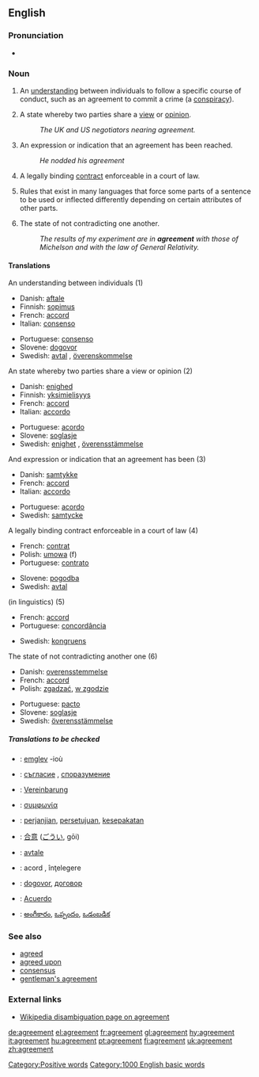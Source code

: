 ==English==

{{rank|sleep|ex|mere|689|agreement|ship|third|evil}}

===Pronunciation===
*{{audio|en-us-agreement.ogg|Audio (US)}}

===Noun===
{{en-noun-reg-both}}

# {{cattag|countable}} An [[understanding]] between individuals to follow a specific course of conduct, such as an agreement to commit a crime (a [[conspiracy]]).
# {{cattag|uncountable}} A state whereby two parties share a [[view]] or [[opinion]].
#: ''The UK and US negotiators nearing agreement.''
# {{cattag|countable}} An expression or indication that an agreement has been reached.
#: ''He nodded his agreement''
# {{cattag|law|countable}} A legally binding [[contract]] enforceable in a court of law.
# {{cattag|linguistics|uncountable}} Rules that exist in many languages that force some parts of a sentence to be used or inflected differently depending on certain attributes of other parts.
# {{cattag|uncountable}} The state of not contradicting one another.
#: ''The results of my experiment are in '''agreement''' with those of Michelson and with the law of General Relativity.''

====Translations====
;An understanding between individuals (1)
{{top}}
*Danish: [[aftale]] {{c}}
*Finnish: [[sopimus]]
*French: [[accord]] {{m}}
*Italian: [[consenso]] {{m}}
{{mid}}
*Portuguese: [[consenso]] {{m}}
*Slovene: [[dogovor]] {{m}}
*Swedish: [[avtal]] {{n}}, [[överenskommelse]] {{c}}
{{bottom}}

;An state whereby two parties share a view or opinion (2)
{{top}}
*Danish: [[enighed]] {{c}}
*Finnish: [[yksimielisyys]]
*French: [[accord]] {{m}}
*Italian: [[accordo]] {{m}}
{{mid}}
*Portuguese: [[acordo]]
*Slovene: [[soglasje]] {{n}}
*Swedish: [[enighet]] {{c}}, [[överensstämmelse]] {{c}}
{{bottom}}

;And expression or indication that an agreement has been (3)
{{top}}
*Danish: [[samtykke]] {{n}}
*French: [[accord]] {{m}}
*Italian: [[accordo]] {{m}}
{{mid}}
*Portuguese: [[acordo]] {{m}}
*Swedish: [[samtycke]] {{n}}
{{bottom}}

;A legally binding contract enforceable in a court of law (4)
{{top}}
*French: [[contrat]] {{m}}
*Polish: [[umowa]] (f)
*Portuguese: [[contrato]] {{m}}
{{mid}}
*Slovene: [[pogodba]] {{f}}
*Swedish: [[avtal]] {{n}}
{{bottom}}

;(in linguistics) (5)
{{top}}
*French: [[accord]] {{m}}
*Portuguese: [[concordância]] {{f}}
{{mid}}
*Swedish: [[kongruens]] {{c}}
{{bottom}}

;The state of not contradicting another one (6)
{{top}}
*Danish: [[overensstemmelse]] {{c}}
*French: [[accord]] {{m}}
*Polish: [[zgadzać]], [[w zgodzie]]
{{mid}}
*Portuguese: [[pacto]] {{m}}
*Slovene: [[soglasje]] {{n}}
*Swedish: [[överensstämmelse]] {{c}}
{{bottom}}

=====Translations to be checked=====
{{checktrans}}
{{top}}
*{{ttbc|Breton}}: [[emglev]] {{m}} -ioù
*{{ttbc|Bulgarian}}: [[съгласие]] {{n}}, [[споразумение]] {{n}}
*{{ttbc|German}}: [[Vereinbarung]] {{f}}
*{{ttbc|Greek}}: [[συμφωνία]]
*{{ttbc|Indonesian}}: [[janji|perjanjian]], [[setuju|persetujuan]], [[sepakat|kesepakatan]]
*{{ttbc|Japanese}}: [[合意]] ([[ごうい]], gōi)
{{mid}}
*{{ttbc|Norwegian}}: [[avtale]] {{m}}
*{{ttbc|Romanian}}: acord {{n}}, înţelegere {{f}}
*{{ttbc|Serbian}}: [[dogovor]], [[договор]]
*{{ttbc|Spanish}}: [[Acuerdo]]
*{{ttbc|Telugu}}: [[అంగీకారం]], [[ఒప్పందం]], [[ఒడంబడిక]]
{{bottom}}

===See also===
*[[agreed]]
*[[agreed upon]]
*[[consensus]]
*[[gentleman's agreement]]

===External links===
*[[w:agreement|Wikipedia disambiguation page on agreement]]

[[Category:Positive words]]
[[Category:1000 English basic words]]

[[de:agreement]]
[[el:agreement]]
[[fr:agreement]]
[[gl:agreement]]
[[hy:agreement]]
[[it:agreement]]
[[hu:agreement]]
[[pt:agreement]]
[[fi:agreement]]
[[uk:agreement]]
[[zh:agreement]]
